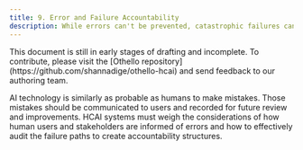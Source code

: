 ```yaml
---
title: 9. Error and Failure Accountability
description: While errors can't be prevented, catastrophic failures can.
---
```


<Callout type='warning'>
  This document is still in early stages of drafting and incomplete. To contribute, please visit the [Othello repository](https://github.com/shannadige/othello-hcai) and send feedback to our authoring team.
</Callout>

AI technology is similarly as probable as humans to make mistakes. Those mistakes should be communicated to users and recorded for future review and improvements. HCAI systems must weigh the considerations of how human users and stakeholders are informed of errors and how to effectively audit the failure paths to create accountability structures.